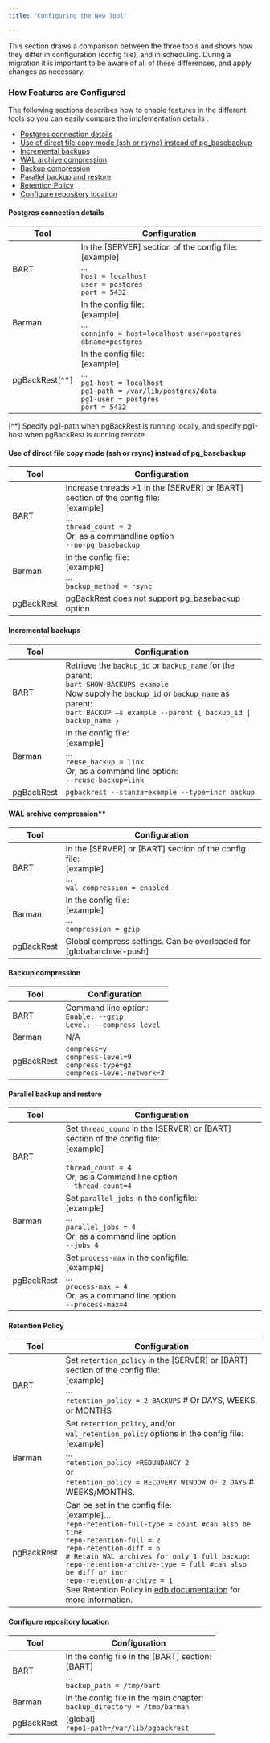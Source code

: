 ```yaml
---
title: "Configuring the New Tool"

---
```


This section draws a comparison between the three tools and shows how
they differ in configuration (config file), and in scheduling. During a
migration it is important to be aware of all of these differences, and
apply changes as necessary.

### How Features are Configured

The following sections describes how to enable features in the different tools so you can easily compare the implementation details .

-   [Postgres connection details](#postgres_conn_details)
-   [Use of direct file copy mode (ssh or rsync) instead of pg_basebackup](#direct_file_copy_mode)
-   [Incremental backups](#incremental_backup)
-   [WAL archive compression](#wal_archive_compression)
-   [Backup compression](#backup_compression)
-   [Parallel backup and restore](#parallel_backup_restore)
-   [Retention Policy](#retention_policy)
-   [Configure repository location](#config_repo_location)

<div id='postgres_conn_details' class='registered_link'></div>

#### Postgres connection details


|   Tool        |   Configuration                                         |
|---------------|---------------------------------------------------------|
| BART          | In the [SERVER] section of  the config file: <br/>[example]<br/>...<br/>`host = localhost`<br/>`user = postgres` <br/>`port = 5432`|
| Barman        | In the config file: <br/> [example]<br/>...<br/>`conninfo = host=localhost user=postgres dbname=postgres`|
| pgBackRest[^*]| In the config file: <br/> [example]<br/>...<br/>`pg1-host = localhost`<br/>`pg1-path = /var/lib/postgres/data`<br/>`pg1-user = postgres`<br/>`port = 5432`|

 [^*] Specify pg1-path when pgBackRest is running locally, and specify pg1-host when pgBackRest is running remote
<div id='direct_file_copy_mode' class='registered_link'></div>

#### Use of direct file copy mode (ssh or rsync) instead of pg_basebackup

|   Tool     |   Configuration                                         |
|------------|---------------------------------------------------------|
| BART       | Increase threads >1 in the [SERVER] or [BART] section of the config file:<br/>[example]<br/>...<br/>`thread_count = 2`<br/>Or, as a commandline option<br/> `--no-pg_basebackup`|
| Barman     | In the config file: <br/>[example]<br/>...<br/>`backup_method = rsync`|
| pgBackRest | pgBackRest does not support pg_basebackup option|

<div id='incremental_backup' class='registered_link'></div>

#### Incremental backups

|   Tool     |   Configuration                                         |
|------------|---------------------------------------------------------|
| BART       | Retrieve the `backup_id` or `backup_name` for the parent:<br/>`bart SHOW-BACKUPS example`<br/>Now supply he `backup_id` or `backup_name` as parent:<br/>`bart BACKUP –s example --parent { backup_id \| backup_name }`|
| Barman     | In the config file:<br/>[example]<br/>...<br/>`reuse_backup = link`<br/>Or, as a command line option:<br/>`--reuse-backup=link`|
| pgBackRest | `pgbackrest --stanza=example --type=incr backup`|

<div id='wal_archive_compression' class='registered_link'></div>

#### WAL archive compression**

|   Tool     |   Configuration                                         |
|------------|---------------------------------------------------------|
| BART       | In the [SERVER] or [BART] section of  the config file: <br/> [example]<br/>...<br/>`wal_compression = enabled`|
| Barman     | In the config file:<br/>[example]<br/>...<br/>`compression = gzip`|
| pgBackRest | Global compress settings. Can be overloaded for [global:archive-push]|

<div id='backup_compression' class='registered_link'></div>

#### Backup compression

|   Tool     |   Configuration                                         |
|------------|---------------------------------------------------------|
| BART       | Command line option: <br/>`Enable: --gzip`<br/>`Level: --compress-level`|
| Barman     | N/A|
| pgBackRest | `compress=y`<br/>`compress-level=9`<br/>`compress-type=gz`<br/>`compress-level-network=3`|


<div id='parallel_backup_restore' class='registered_link'></div>

#### Parallel backup and restore

|   Tool     |   Configuration                                         |
|------------|---------------------------------------------------------|
| BART       | Set `thread_cound` in the [SERVER] or [BART] section of  the config file:<br/> [example]<br/>...<br/>`thread_count = 4`<br/>Or, as a Command line option<br/> `--thread-count=4`|
| Barman     | Set `parallel_jobs` in the configfile:<br/>[example]<br/>...<br/>`parallel_jobs = 4`<br/>Or, as a command line option<br/> `--jobs 4`|
| pgBackRest | Set `process-max` in the configfile:<br/>[example]<br/>...<br/>`process-max = 4`<br/>Or, as a command line option<br/> `--process-max=4`|


<div id='retention_policy' class='registered_link'></div>

#### Retention Policy

|   Tool     |   Configuration                                         |
|------------|---------------------------------------------------------|
| BART       | Set `retention_policy` in the [SERVER] or [BART] section of the config file:<br/>[example]<br/>…<br/>`retention_policy = 2 BACKUPS` # Or DAYS, WEEKS, or MONTHS|
| Barman     | Set `retention_policy`, and/or `wal_retention_policy` options in the config file:<br/>[example]<br/>…<br/>`retention_policy =REDUNDANCY 2`<br/>or<br/>`retention_policy = RECOVERY WINDOW OF 2 DAYS` # WEEKS/MONTHS.|
| pgBackRest | Can be set in the config file:<br/>[example]…<br/>`repo-retention-full-type = count #can also be time`<br/>`repo-retention-full = 2`<br/>`repo-retention-diff = 6`<br/>`# Retain WAL archives for only 1 full backup:`<br/>`repo-retention-archive-type = full #can also be diff or incr`<br/>`repo-retention-archive = 1`<br/>See Retention Policy in [edb documentation](https://www.enterprisedb.com/docs/supported-open-source/pgbackrest/05-retention_policy/) for more information.|

<div id='config_repo_location' class='registered_link'></div>

#### Configure repository location

|   Tool     |   Configuration                                         |
|------------|---------------------------------------------------------|
| BART       | In the config file in the [BART] section:<br/>[BART]<br/>…<br/>`backup_path = /tmp/bart`|
| Barman     | In the config file in the main chapter:<br/>`backup_directory = /tmp/barman`|
| pgBackRest | [global]<br/>`repo1-path=/var/lib/pgbackrest`|




